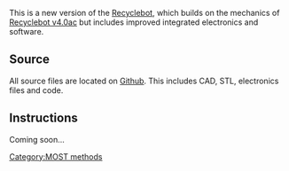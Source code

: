 {{MOST}}
[[Category:MOST methods]]

This is a new version of the [[Recyclebot]], which builds on the mechanics of [[Recyclebot v4.0ac]] but includes improved integrated electronics and software.

==Source==
All source files are located on [https://github.com/mtu-most/filament_extruder/tree/master Github]. This includes CAD, STL, electronics files and code.

==Instructions==
Coming soon...